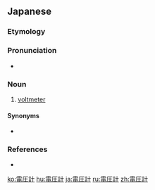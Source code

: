 ==Japanese==
{{ja-kanjitab|でん|あつ|けい|yomi=on}}

===Etymology===
{{suffix|電圧|t1=voltage|計|t2=-meter|lang=ja|sort=てんあつけい'}}

===Pronunciation===
{{ja-pron|でんあつけい|acc=0|dev=4|y=o}}
* {{a|Osaka}} {{ja-accent-common|heiban||でんあつけい}}

===Noun===
{{ja-noun|でんあつけい}}

# [[voltmeter]]

====Synonyms====
* {{ja-r|ボルトメーター}}

===References===
* {{R:Meikyo}}

{{C|ja|Measuring instruments|sort=てんあつけい}}

[[ko:電圧計]]
[[hu:電圧計]]
[[ja:電圧計]]
[[ru:電圧計]]
[[zh:電圧計]]